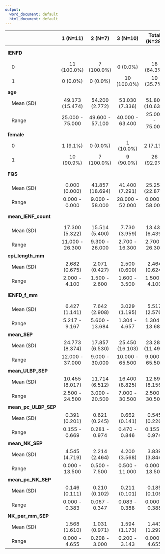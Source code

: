 ```yaml
---
output:
  word_document: default
  html_document: default
---
```

|                            |    1 (N=11)     |     2 (N=7)     |    3 (N=10)     |  Total (N=28)   | p value|
|:---------------------------|:---------------:|:---------------:|:---------------:|:---------------:|-------:|
|**IENFD**                   |                 |                 |                 |                 | < 0.001|
|&nbsp;&nbsp;&nbsp;0         |   11 (100.0%)   |   7 (100.0%)    |    0 (0.0%)     |   18 (64.3%)    |        |
|&nbsp;&nbsp;&nbsp;1         |    0 (0.0%)     |    0 (0.0%)     |   10 (100.0%)   |   10 (35.7%)    |        |
|**age**                     |                 |                 |                 |                 |   0.577|
|&nbsp;&nbsp;&nbsp;Mean (SD) | 49.173 (15.474) | 54.200 (2.772)  | 53.030 (7.336)  | 51.807 (10.639) |        |
|&nbsp;&nbsp;&nbsp;Range     | 25.000 - 75.000 | 49.600 - 57.100 | 40.000 - 63.400 | 25.000 - 75.000 |        |
|**female**                  |                 |                 |                 |                 |   0.696|
|&nbsp;&nbsp;&nbsp;0         |    1 (9.1%)     |    0 (0.0%)     |    1 (10.0%)    |    2 (7.1%)     |        |
|&nbsp;&nbsp;&nbsp;1         |   10 (90.9%)    |   7 (100.0%)    |    9 (90.0%)    |   26 (92.9%)    |        |
|**FQS**                     |                 |                 |                 |                 | < 0.001|
|&nbsp;&nbsp;&nbsp;Mean (SD) |  0.000 (0.000)  | 41.857 (18.694) | 41.400 (7.291)  | 25.250 (22.874) |        |
|&nbsp;&nbsp;&nbsp;Range     |  0.000 - 0.000  | 9.000 - 58.000  | 28.000 - 52.000 | 0.000 - 58.000  |        |
|**mean_IENF_count**         |                 |                 |                 |                 | < 0.001|
|&nbsp;&nbsp;&nbsp;Mean (SD) | 17.300 (5.322)  | 15.514 (5.400)  |  7.730 (3.959)  | 13.436 (6.439)  |        |
|&nbsp;&nbsp;&nbsp;Range     | 11.000 - 26.300 | 9.300 - 26.000  | 2.700 - 16.300  | 2.700 - 26.300  |        |
|**epi_length_mm**           |                 |                 |                 |                 |   0.124|
|&nbsp;&nbsp;&nbsp;Mean (SD) |  2.682 (0.675)  |  2.071 (0.427)  |  2.500 (0.600)  |  2.464 (0.624)  |        |
|&nbsp;&nbsp;&nbsp;Range     |  2.000 - 4.100  |  1.500 - 2.600  |  1.600 - 3.500  |  1.500 - 4.100  |        |
|**IENFD_f_mm**              |                 |                 |                 |                 | < 0.001|
|&nbsp;&nbsp;&nbsp;Mean (SD) |  6.427 (1.141)  |  7.642 (2.908)  |  3.029 (1.195)  |  5.517 (2.576)  |        |
|&nbsp;&nbsp;&nbsp;Range     |  5.217 - 9.167  | 5.600 - 13.684  |  1.304 - 4.657  | 1.304 - 13.684  |        |
|**mean_SEP**                |                 |                 |                 |                 |   0.364|
|&nbsp;&nbsp;&nbsp;Mean (SD) | 24.773 (8.374)  | 17.857 (6.530)  | 25.450 (16.103) | 23.286 (11.496) |        |
|&nbsp;&nbsp;&nbsp;Range     | 12.000 - 37.000 | 9.000 - 30.000  | 10.000 - 65.500 | 9.000 - 65.500  |        |
|**mean_ULBP_SEP**           |                 |                 |                 |                 |   0.232|
|&nbsp;&nbsp;&nbsp;Mean (SD) | 10.455 (8.017)  | 11.714 (6.512)  | 16.400 (8.825)  | 12.893 (8.156)  |        |
|&nbsp;&nbsp;&nbsp;Range     | 2.500 - 24.500  | 3.000 - 20.500  | 7.000 - 30.500  | 2.500 - 30.500  |        |
|**mean_pc_ULBP_SEP**        |                 |                 |                 |                 |   0.009|
|&nbsp;&nbsp;&nbsp;Mean (SD) |  0.391 (0.201)  |  0.621 (0.245)  |  0.662 (0.141)  |  0.545 (0.226)  |        |
|&nbsp;&nbsp;&nbsp;Range     |  0.155 - 0.669  |  0.281 - 0.974  |  0.470 - 0.846  |  0.155 - 0.974  |        |
|**mean_NK_SEP**             |                 |                 |                 |                 |   0.441|
|&nbsp;&nbsp;&nbsp;Mean (SD) |  4.545 (4.719)  |  2.214 (2.464)  |  4.200 (3.568)  |  3.839 (3.844)  |        |
|&nbsp;&nbsp;&nbsp;Range     | 0.000 - 13.500  |  0.500 - 7.500  | 0.500 - 11.000  | 0.000 - 13.500  |        |
|**mean_pc_NK_SEP**          |                 |                 |                 |                 |   0.305|
|&nbsp;&nbsp;&nbsp;Mean (SD) |  0.146 (0.111)  |  0.210 (0.102)  |  0.211 (0.101)  |  0.185 (0.106)  |        |
|&nbsp;&nbsp;&nbsp;Range     |  0.000 - 0.383  |  0.067 - 0.347  |  0.083 - 0.388  |  0.000 - 0.388  |        |
|**NK_per_mm_SEP**           |                 |                 |                 |                 |   0.642|
|&nbsp;&nbsp;&nbsp;Mean (SD) |  1.568 (1.610)  |  1.031 (0.971)  |  1.594 (1.173)  |  1.443 (1.299)  |        |
|&nbsp;&nbsp;&nbsp;Range     |  0.000 - 4.655  |  0.208 - 3.000  |  0.200 - 3.143  |  0.000 - 4.655  |        |
